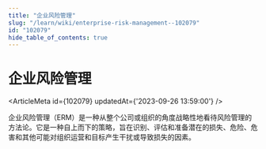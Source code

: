 ```yaml
---
title: "企业风险管理"
slug: "/learn/wiki/enterprise-risk-management--102079"
id: "102079"
hide_table_of_contents: true
---
```



# 企业风险管理

<ArticleMeta id={102079} updatedAt={'2023-09-26 13:59:00'} />
<div className='border-solid border-b border-t-0 my-4 border-[var(--ifm-color-gray-300)]' />

企业风险管理（ERM）是一种从整个公司或组织的角度战略性地看待风险管理的方法论。它是一种自上而下的策略，旨在识别、评估和准备潜在的损失、危险、危害和其他可能对组织运营和目标产生干扰或导致损失的因素。
